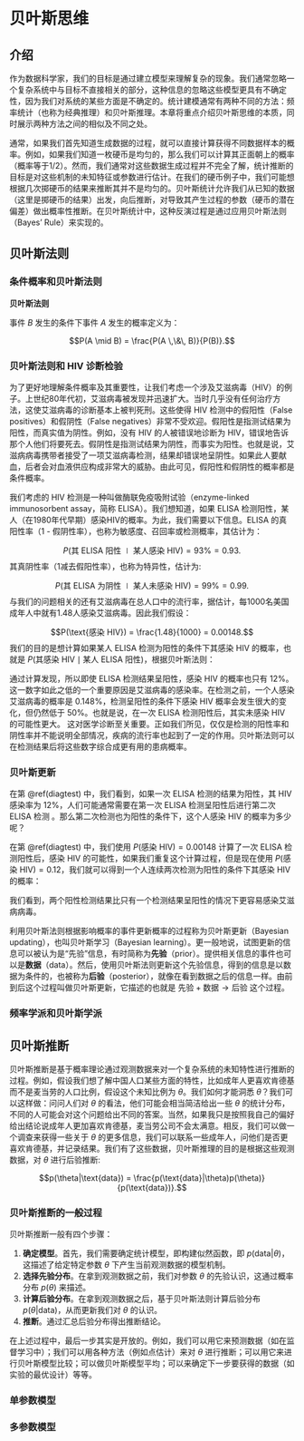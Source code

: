 # 贝叶斯思维 {#bayesianthinking}

## 介绍

作为数据科学家，我们的目标是通过建立模型来理解复杂的现象。我们通常忽略一个复杂系统中与目标不直接相关的部分，这种信息的忽略这些模型更具有不确定性，因为我们对系统的某些方面是不确定的。统计建模通常有两种不同的方法：频率统计（也称为经典推理）和贝叶斯推理。本章将重点介绍贝叶斯思维的本质，同时展示两种方法之间的相似及不同之处。

通常，如果我们首先知道生成数据的过程，就可以直接计算获得不同数据样本的概率。例如，如果我们知道一枚硬币是均匀的，那么我们可以计算其正面朝上的概率（概率等于1/2）。然而，我们通常对这些数据生成过程并不完全了解，统计推断的目标是对这些机制的未知特征或参数进行估计。在我们的硬币例子中，我们可能想根据几次掷硬币的结果来推断其并不是均匀的。贝叶斯统计允许我们从已知的数据（这里是掷硬币的结果）出发，向后推断，对导致其产生过程的参数（硬币的潜在偏差）做出概率性推断。在贝叶斯统计中，这种反演过程是通过应用贝叶斯法则（Bayes' Rule）来实现的。


## 贝叶斯法则

### 条件概率和贝叶斯法则

::::{.method}
::: {.center data-latex=""}
**贝叶斯法则**
:::



事件 $B$ 发生的条件下事件 $A$ 发生的概率定义为：

$$P(A \mid B) = \frac{P(A \,\&\, B)}{P(B)}.$$
    
::::


### 贝叶斯法则和 HIV 诊断检验 {#diagtest}

为了更好地理解条件概率及其重要性，让我们考虑一个涉及艾滋病毒（HIV）的例子。上世纪80年代初，艾滋病毒被发现并迅速扩大。当时几乎没有任何治疗方法，这使艾滋病毒的诊断基本上被判死刑。这些使得 HIV 检测中的假阳性（False positives）和假阴性（False negatives）非常不受欢迎。假阳性是指测试结果为阳性，而真实值为阴性。例如，没有 HIV 的人被错误地诊断为 HIV，错误地告诉那个人他们将要死去。假阴性是指测试结果为阴性，而事实为阳性。也就是说，艾滋病病毒携带者接受了一项艾滋病毒检测，结果却错误地呈阴性。如果此人要献血，后者会对血液供应构成非常大的威胁。由此可见，假阳性和假阴性的概率都是条件概率。

我们考虑的 HIV 检测是一种叫做酶联免疫吸附试验（enzyme-linked immunosorbent assay，简称 ELISA）。我们想知道，如果 ELISA 检测阳性，某人（在1980年代早期）感染HIV的概率。为此，我们需要以下信息。ELISA 的真阳性率（1 - 假阴性率），也称为敏感度、召回率或检测概率，其估计为：

$$P(\text{其 ELISA 阳性} \mid \text{某人感染 HIV}) = 93\% = 0.93.$$
其真阴性率（1减去假阳性率），也称为特异性，估计为:

$$P(\text{其 ELISA 为阴性} \mid \text{某人未感染 HIV}) = 99\% = 0.99.$$
与我们的问题相关的还有艾滋病毒在总人口中的流行率，据估计，每1000名美国成年人中就有1.48人感染艾滋病毒。因此我们假设：

$$P(\text{感染 HIV}) = \frac{1.48}{1000} = 0.00148.$$
我们的目的是想计算如果某人 ELISA 检测为阳性的条件下其感染 HIV 的概率，也就是 $P(\text{其感染 HIV} \mid \text{某人 ELISA 阳性})$，根据贝叶斯法则：

\begin{equation}
  P(\text{其感染 HIV}  \mid \text{某人 ELISA 阳性}) = \frac{P(\text{某人感染 HIV} \,\&\, \text{其 ELISA 阳性})}{P(\text{ELISA 阳性})}.
\end{equation}

通过计算发现，所以即使 ELISA 检测结果呈阳性，感染 HIV 的概率也只有 $12\%$。这一数字如此之低的一个重要原因是艾滋病毒的感染率。在检测之前，一个人感染艾滋病毒的概率是 $0.148\%$，检测呈阳性的条件下感染 HIV 概率会发生很大的变化，但仍然低于 $50\%$。也就是说，在一次 ELISA 检测阳性后，其实未感染 HIV 的可能性更大。
这对医学诊断至关重要。正如我们所见，仅仅是检测的阳性率和阴性率并不能说明全部情况，疾病的流行率也起到了一定的作用。贝叶斯法则可以在检测结果后将这些数字综合成更有用的患病概率。

### 贝叶斯更新

在第 \@ref(diagtest) 中，我们看到，如果一次 ELISA 检测的结果为阳性，其 HIV 感染率为 $12\%$，人们可能通常需要在第一次 ELISA 检测呈阳性后进行第二次 ELISA 检测 。那么第二次检测也为阳性的条件下，这个人感染 HIV 的概率为多少呢？

在第 \@ref(diagtest) 中，我们使用 $P(\text{感染 HIV}) = 0.00148$ 计算了一次 ELISA 检测阳性后，感染 HIV 的可能性，如果我们重复这个计算过程，但是现在使用 $P(\text{感染 HIV}) = 0.12$，我们就可以得到一个人连续两次检测为阳性的条件下其感染 HIV 的概率：

\begin{align*}
  & P(\text{其感染 HIV} \mid \text{某人第二次 ELISA 阳性}) \\
  &= \frac{P(\text{感染 HIV}) P(\text{第二次 ELISA 阳性} \mid \text{某人感染 HIV})}{P(\text{第二次 ELISA 阳性})} \\
  &= \frac{0.12 \cdot 0.93}{0.12 \cdot 0.93 + (1 - 0.12)\cdot (1 - 0.99)} \approx 0.93.
\end{align*}
我们看到，两个阳性检测结果比只有一个检测结果呈阳性的情况下更容易感染艾滋病病毒。

利用贝叶斯法则根据影响概率的事件更新概率的过程称为贝叶斯更新（Bayesian updating），也叫贝叶斯学习（Bayesian learning）。更一般地说，试图更新的信息可以被认为是“先验”信息，有时简称为**先验**（prior）。提供相关信息的事件也可以是**数据**（data）。然后，使用贝叶斯法则更新这个先验信息，得到的信息是以数据为条件的，也被称为**后验**（posterior），就像在看到数据之后的信息一样。由前到后这个过程叫做贝叶斯更新，它描述的也就是 $\text{先验} + \text{数据} \rightarrow \text{后验}$ 这个过程。

### 频率学派和贝叶斯学派



## 贝叶斯推断 

贝叶斯推断是基于概率理论通过观测数据来对一个复杂系统的未知特性进行推断的过程。例如，假设我们想了解中国人口某些方面的特性，比如成年人更喜欢肯德基而不是麦当劳的人口比例，假设这个未知比例为 $\theta$。我们如何才能洞悉 $\theta$？我们可以这样做：问问人们对 $\theta$ 的看法，他们可能会相当简洁给出一些 $\theta$ 的统计分布，不同的人可能会对这个问题给出不同的答案。当然，如果我只是按照我自己的偏好给出结论说成年人更加喜欢肯德基，麦当劳公司不会太满意。相反，我们可以做一个调查来获得一些关于 $\theta$ 的更多信息，我们可以联系一些成年人，问他们是否更喜欢肯德基，并记录结果。我们有了这些数据，贝叶斯推理的目的是根据这些观测数据，对 $\theta$ 进行后验推断:

$$p(\theta|\text{data}) = \frac{p(\text{data}|\theta)p(\theta)}{p(\text{data})}.$$

### 贝叶斯推断的一般过程

贝叶斯推断一般有四个步骤：

1. **确定模型**。首先，我们需要确定统计模型，即构建似然函数，即 $p(\text{data}|\theta)$，这描述了给定特定参数 $\theta$ 下产生当前观测数据的模型机制。
2. **选择先验分布**。在拿到观测数据之前，我们对参数 $\theta$ 的先验认识，这通过概率分布 $p(\theta)$ 来描述。
3. **计算后验分布**。在拿到观测数据之后，基于贝叶斯法则计算后验分布 $p(\theta|\text{data})$，从而更新我们对 $\theta$ 的认识。
4. **推断**。通过汇总后验分布得出推断结论。

在上述过程中，最后一步其实是开放的。例如，我们可以用它来预测数据（如在监督学习中）；我们可以用各种方法（例如点估计）来对 $\theta$ 进行推断；可以用它来进行贝叶斯模型比较；可以做贝叶斯模型平均；可以来确定下一步要获得的数据（如实验的最优设计）等等。

### 单参数模型

### 多参数模型 
